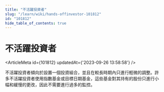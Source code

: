 ```yaml
---
title: "不活躍投資者"
slug: "/learn/wiki/hands-offinvestor-101812"
id: "101812"
hide_table_of_contents: true
---
```



# 不活躍投資者

<ArticleMeta id={101812} updatedAt={'2023-09-26 13:58:58'} />
<div className='border-solid border-b border-t-0 my-4 border-[var(--ifm-color-gray-300)]' />

不活躍投資者傾向於設置一個投資組合，並且在較長時期內只進行輕微的調整。許多不活躍投資者使用指數基金或目標日期基金，這些基金對其持有的股份只進行小幅和緩慢的更改，因此不需要進行過多的監控。
